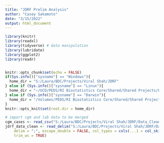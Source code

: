 ---
title: "JDRF Prelim Analysis"
author: "Casey Sakamoto"
date: "3/15/2022"
output: html_document
---

```{r setup, include=FALSE}
library(knitr)
library(readxl)
library(tidyverse) # data manipulation
library(lubridate)
library(ggplot2)
library(readr)


knitr::opts_chunk$set(echo = FALSE)
if(Sys.info()["sysname"] == "Windows"){
  home_dir = "S:/Laura/BDC/Projects/Viral Shah/JDRF"
} else if (Sys.info()["sysname"] == "Linux"){
  home_dir = "~/UCD/PEDS/RI Biostatistics Core/Shared/Shared Projects/Laura/BDC/Projects/Viral Shah/JDRF"
} else if (Sys.info()["sysname"] == "Darwin"){
  home_dir = "/Volumes/PEDS/RI Biostatistics Core/Shared/Shared Projects/Laura/BDC/Projects/Viral Shah/JDRF"
}
knitr::opts_knit$set(root.dir = home_dir)

# import cgm and lab data to be merged    
cgm_cases <- read_csv("S:/Laura/BDC/Projects/Viral Shah/JDRF/Data_Cleaned/cgm_cases.csv")
jdrf_data_clean <- read_delim("S:/Laura/BDC/Projects/Viral Shah/JDRF/Data_Cleaned/jdrf_data_clean.csv", 
    delim = ";", escape_double = FALSE, col_types = cols(...1 = col_skip()), 
    trim_ws = TRUE)
```



```{r data merge}


```

